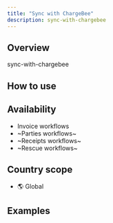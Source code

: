 ```yaml
---
title: "Sync with ChargeBee"
description: sync-with-chargebee
---
```


## Overview

sync-with-chargebee

## How to use

<Steps>
	<Step title="Step 1">
	</Step>
	<Step title="Step 2">
	</Step>
</Steps>

## Availability

* Invoice workflows
* ~Parties workflows~
* ~Receipts workflows~
* ~Rescue workflows~

## Country scope

* 🌎 Global


## Examples